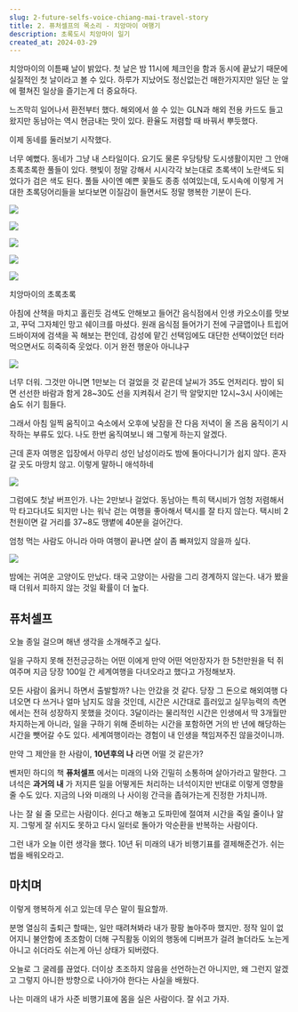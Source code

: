 ```yaml
---
slug: 2-future-selfs-voice-chiang-mai-travel-story
title: 2. 퓨처셀프의 목소리 - 치앙마이 여행기
description: 초록도시 치앙마이 일기
created_at: 2024-03-29
---
```


치앙마이의 이튿째 날이 밝았다. 첫 날은 밤 11시에 체크인을 함과 동시에 끝났기 때문에 실질적인 첫 날이라고 볼 수 있다. 하루가 지났어도
정신없는건 매한가지지만 일단 눈 앞에 펼쳐진 일상을 즐기는게 더 중요하다.

느즈막히 일어나서 환전부터 했다. 해외에서 쓸 수 있는 GLN과 해외 전용 카드도 들고 왔지만 동남아는 역시 현금내는 맛이 있다. 환율도
저렴할 때 바꿔서 뿌듯했다.

이제 동네를 둘러보기 시작했다.

너무 예뻤다. 동네가 그냥 내 스타일이다. 요기도 물론 우당탕탕 도시생활이지만 그 안애 초록초록한 풀들이 있다. 햇빛이 정말 강해서 시시각각
보는대로 초록색이 노란색도 되었다가 검은 색도 된다. 풀들 사이엔 예쁜 꽃들도 종종 섞여있는데, 도시속에 이렇게 거대한 초록덩어리들을
보다보면 이질감이 들면서도 정말 행복한 기분이 든다.

![](http://t1.daumcdn.net/brunch/service/user/aVyy/image/pRSqbc8x_RDOmGpx6lS5hL2RXD0.HEIC)

![](http://t1.daumcdn.net/brunch/service/user/aVyy/image/CZgO7Wgir3QfIXvM1_ouF1Vb5Is.HEIC)

![](http://t1.daumcdn.net/brunch/service/user/aVyy/image/COk8elZoVEaNuYn68xFtB_CyCKo.HEIC)

![](http://t1.daumcdn.net/brunch/service/user/aVyy/image/tMYvNfVBcQ3JJKYuV4382l3L7hA.HEIC)

![](http://t1.daumcdn.net/brunch/service/user/aVyy/image/kBEeKqkTpb5eJ6TpuCcaWsmKbsg.HEIC)

치앙마이의 초록초록

아침에 산책을 마치고 홀린듯 검색도 안해보고 들어간 음식점에서 인생 카오소이를 맛보고, 꾸덕 그자체인 망고 쉐이크를 마셨다. 원래 음식점
들어가기 전에 구글맵이나 트립어드바이져에 검색을 꼭 해보는 편인데, 감성에 맡긴 선택임에도 대단한 선택이었던 터라 먹으면서도 히죽히죽
웃었다. 이거 완전 행운아 아니냐구

![](http://t1.daumcdn.net/brunch/service/user/aVyy/image/qdMyXPMqwiMXu94lEQ7bxYfzQh8.jpg)

너무 더워. 그것만 아니면 1만보는 더 걸었을 것 같은데 날씨가 35도 언저리다. 밤이 되면 선선한 바람과 함게 28~30도 선을 지켜줘서
걷기 딱 알맞지만 12시~3시 사이에는 숨도 쉬기 힘들다.

그래서 아침 일찍 움직이고 숙소에서 오후에 낮잠을 잔 다음 저녁이 올 즈음 움직이기 시작하는 부류도 있다. 나도 한번 움직여보니 왜 그렇게
하는지 알겠다.

근데 혼자 여행온 입장에서 아무리 성인 남성이라도 밤에 돌아다니기가 쉽지 않다. 혼자 갈 곳도 마땅치 않고. 이렇게 말하니 애석하네

![](http://t1.daumcdn.net/brunch/service/user/aVyy/image/gHf0t_f1kGf8p0pFDPhgnM0Y3Wk.jpg)

그럼에도 첫날 버프인가. 나는 2만보나 걸었다. 동남아는 특히 택시비가 엄청 저렴해서 막 타고다녀도 되지만 나는 워낙 걷는 여행을 좋아해서
택시를 잘 타지 않는다. 택시비 2천원이면 갈 거리를 37~8도 땡볕에 40분을 걸어간다.

엄청 먹는 사람도 아니라 아마 여행이 끝나면 살이 좀 빠져있지 않을까 싶다.

![](http://t1.daumcdn.net/brunch/service/user/aVyy/image/WkKmXMaoJhnZ8odJkOm0NPZw_NM.HEIC)

밤에는 귀여운 고양이도 만났다. 태국 고양이는 사람을 그리 경계하지 않는다. 내가 봤을 때 더워서 피하지 않는 것일 확률이 더 높다.

## **퓨처셀프**

오늘 종일 걸으며 해낸 생각을 소개해주고 싶다.

일을 구하지 못해 전전긍긍하는 어떤 이에게 만약 어떤 억만장자가 한 5천만원을 턱 쥐여주며 지금 당장 100일 간 세계여행을 다녀오라고
했다고 가정해보자.

모든 사람이 옳커니 하면서 출발할까? 나는 안갔을 것 같다. 당장 그 돈으로 해외여행 다녀오면 다 쓰거나 얼마 남지도 않을 것인데, 시간은
시간대로 흘러있고 실무능력의 측면에서는 전혀 성장하지 못했을 것이다. 3달이라는 물리적인 시간은 인생에서 딱 3개월만 차지하는게 아니라,
일을 구하기 위해 준비하는 시간을 포함하면 거의 반 년에 해당하는 시간을 뺏어갈 수도 있다. 세계여행이라는 경험이 내 인생을 책임져주진
않을것이니까.

만약 그 제안을 한 사람이, **10년후의 나** 라면 어떨 것 같은가?

벤저민 하디의 책 **퓨처셀프** 에서는 미래의 나와 긴밀히 소통하며 살아가라고 말한다. 그 녀석은 **과거의 내** 가 저지른 일을
어떻게든 처리하는 녀석이지만 반대로 이렇게 영향을 줄 수도 있다. 지금의 나와 미래의 나 사이읭 간극을 좁혀가는게 진정한 가치니까.

나는 잘 쉴 줄 모르는 사람이다. 쉰다고 해놓고 도파민에 절여져 시간을 죽일 줄이나 알지. 그렇게 잘 쉬지도 못하고 다시 일터로 돌아가
악순환을 반복하는 사람이다.

그런 내가 오늘 이런 생각을 했다. 10년 뒤 미래의 내가 비행기표를 결제해준건가. 쉬는 법을 배워오라고.

## **마치며**

이렇게 행복하게 쉬고 있는데 무슨 말이 필요할까.

분명 열심히 출퇴근 할때는, 일만 때려쳐봐라 내가 팡팡 놀아주마 했지만. 정작 일이 없어지니 불안함에 초조함이 더해 구직활동 이외의 행동에
디버프가 걸려 놀더라도 노는게 아니고 쉬더라도 쉬는게 아닌 상태가 되버렸다.

오늘로 그 굴레를 끊었다. 더이상 초조하지 않음을 선언하는건 아니지만, 왜 그런지 알겠고 그렇지 아니한 방향으로 나아가야 한다는 사실을
배웠다.

나는 미래의 내가 사준 비행기표에 몸을 실은 사람이다. 잘 쉬고 가자.
